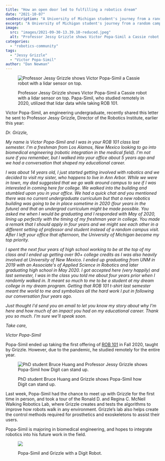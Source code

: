 ```yaml
---
title: "How an open door led to fulfilling a robotics dream"
date: "2021-10-07"
seoDescription: "A University of Michigan student's journey from a random campus visit to a robotics degree."
excerpt: "A University of Michigan student's journey from a random campus visit to a robotics degree."
image:
  src: "images/2021-09-30-13.39.10-reduced.jpeg"
  alt: "Professor Jessy Grizzle shows Victor Popa-Simil a Cassie robot with a lidar sensor on top."
categories:
  - "robotics-community"
tags:
  - "Jessy Grizzle"
  - "Victor Popa-Simil"
author: "Dan Newman"
---
```


<figure>

![Professor Jessy Grizzle shows Victor Popa-Simil a Cassie robot with a lidar sensor on top.](images/2021-09-30-13.38.39-reduced-1024x683.jpeg)

<figcaption>

Professor Jessy Grizzle shows Victor Popa-Simil a Cassie robot with a lidar sensor on top. Papa-Simil, who studied remotely in 2020, utilized that lidar data while taking ROB 101.

</figcaption>

</figure>

Victor Popa-Simil, an engineering undergraduate, recently shared this letter he sent to Professor Jessy Grizzle, Director of the Robotics Institute, earlier this year:

_Dr. Grizzle,_

_My name is Victor Popa-Simil and I was in your ROB 101 class last semester. I'm a freshman from Los Alamos, New Mexico looking to go into biomedical engineering (robotic integration in the medical field). I'm not sure if you remember, but I walked into your office about 5 years ago and we had a conversation that shaped my educational career._



_I was about 14 years old, I just started getting involved with robotics and we decided to visit my sister, who happens to live in Ann Arbor. While we were in town, my dad suggested that we go walk around campus to see if I was interested in coming here for college. We walked into the building and stumbled upon you in your office. We had a quick chat and you mentioned there was no current undergraduate curriculum but that a new robotics building was going to be in place sometime in 2020 (four years in the future) and that an undergrad curriculum might be made possible. You asked me when I would be graduating and I responded with May of 2020, lining up perfectly with the timing of my freshman year in college. You made a remark that I should apply in four years and we might see each other in a different setting of professor and student instead of a random campus visit. After I left your office that afternoon, the University of Michigan became my top priority._

_I spent the next four years of high school working to be at the top of my class and I ended up getting over 90+ college credits as I was also heavily involved at University of New Mexico. I ended up graduating from UNM in 2019 with an Associate's of Applied Science in Robotics and later graduating high school in May 2020. I got accepted here (very happily) and last semester, I was in the class you told me about four years prior when I randomly walked in. It meant so much to me to be a student at my dream college in my dream program. Getting that ROB 101 t-shirt last semester meant the world to me and symbolizes all the hard work I put in following our conversation four years ago._

_Just thought I'd send you an email to let you know my story about why I'm here and how much of an impact you had on my educational career. Thank you so much. I'm sure we'll speak soon._

_Take care,_

_Victor Popa-Simil_

Popa-Simil ended up taking the first offering of [ROB 101](https://2024.robotics.umich.edu/academic-program/course-offerings/rob101-fall-2020/) in Fall 2020, taught by Grizzle. However, due to the pandemic, he studied remotely for the entire year.

<figure>

![PhD student Bruce Huang and Professor Jessy Grizzle shows Popa-Simil how Digit can stand up.](images/2021-09-30-13.39.10-reduced-1024x683.jpeg)

<figcaption>

PhD student Bruce Huang and Grizzle shows Popa-Simil how Digit can stand up.

</figcaption>

</figure>

Last week, Popa-Simil had the chance to meet up with Grizzle for the first time in person, and took a tour of the Ronald D. and Regina C. McNeil Walking Robotics Lab, where Grizzle creates and tests the algorithms to improve how robots walk in any environment. Grizzle’s lab also helps create the control methods required for prosthetics and exoskeletons to assist their users.

Popa-Simil is majoring in biomedical engineering, and hopes to integrate robotics into his future work in the field.

<figure>

![](images/2021-09-30-13.40.03-reduced-1-1024x683.jpeg)

<figcaption>

Popa-Simil and Grizzle with a Digit Robot.

</figcaption>

</figure>
